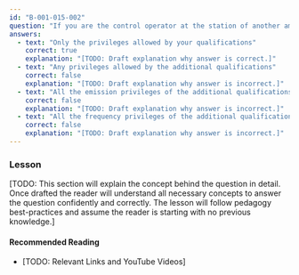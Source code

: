 ```yaml
---
id: "B-001-015-002"
question: "If you are the control operator at the station of another amateur radio operator who has more certificate qualifications than you, what operating privileges are you allowed?"
answers:
  - text: "Only the privileges allowed by your qualifications"
    correct: true
    explanation: "[TODO: Draft explanation why answer is correct.]"
  - text: "Any privileges allowed by the additional qualifications"
    correct: false
    explanation: "[TODO: Draft explanation why answer is incorrect.]"
  - text: "All the emission privileges of the additional qualifications, but only the frequency privileges of your qualifications"
    correct: false
    explanation: "[TODO: Draft explanation why answer is incorrect.]"
  - text: "All the frequency privileges of the additional qualifications, but only the emission privileges of your qualifications"
    correct: false
    explanation: "[TODO: Draft explanation why answer is incorrect.]"
---
```


### Lesson

[TODO: This section will explain the concept behind the question in detail. Once drafted the reader will understand all necessary concepts to answer the question confidently and correctly. The lesson will follow pedagogy best-practices and assume the reader is starting with no previous knowledge.]

#### Recommended Reading

- [TODO: Relevant Links and YouTube Videos]
